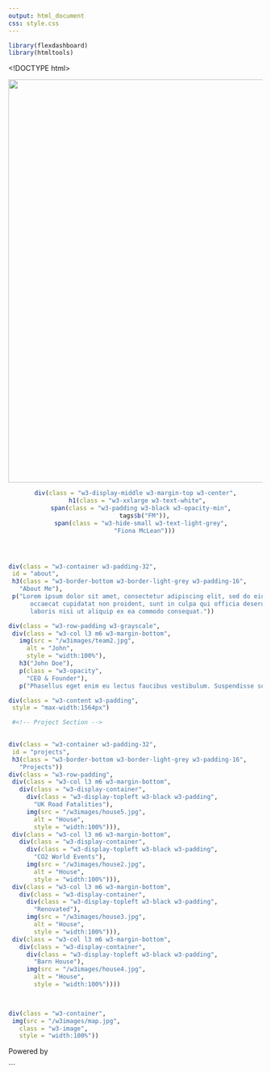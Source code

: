 ```yaml
---
output: html_document
css: style.css
---
```


```r
library(flexdashboard)
library(htmltools)
```


<!DOCTYPE html>
<html>
<title>W3.CSS Template</title>
<meta charset="UTF-8">
<meta name="viewport" content="width=device-width, initial-scale=1">
<link rel="stylesheet" href="https://www.w3schools.com/w3css/4/w3.css">
<body>



<!-- Header -->
<header class="w3-display-container w3-content w3-wide" style="max-width:1500px;" id="home">
  <img class="w3-image" src="background.jpeg" alt="Architecture" width="1500" height="800">
```r
div(class = "w3-display-middle w3-margin-top w3-center",
 h1(class = "w3-xxlarge w3-text-white",
   span(class = "w3-padding w3-black w3-opacity-min",
     tags$b("FM")),
   span(class = "w3-hide-small w3-text-light-grey",
     "Fiona McLean")))
```
 
</header>

```r
div(class = "w3-container w3-padding-32",
 id = "about",
 h3(class = "w3-border-bottom w3-border-light-grey w3-padding-16",
   "About Me"),
 p("Lorem ipsum dolor sit amet, consectetur adipiscing elit, sed do eiusmod tempor incididunt ut labore et dolore magna aliqua. Ut enim ad minim veniam, quis nostrud exercitation ullamco laboris nisi ut aliquip ex ea commodo consequat. Excepteur sint
      occaecat cupidatat non proident, sunt in culpa qui officia deserunt mollit anim id est laborum consectetur adipiscing elit, sed do eiusmod tempor incididunt ut labore et dolore magna aliqua. Ut enim ad minim veniam, quis nostrud exercitation ullamco
      laboris nisi ut aliquip ex ea commodo consequat."))

div(class = "w3-row-padding w3-grayscale",
 div(class = "w3-col l3 m6 w3-margin-bottom",
   img(src = "/w3images/team2.jpg",
     alt = "John",
     style = "width:100%"),
   h3("John Doe"),
   p(class = "w3-opacity",
     "CEO & Founder"),
   p("Phasellus eget enim eu lectus faucibus vestibulum. Suspendisse sodales pellentesque elementum.")))

```
  
<!-- Page content -->
```r
div(class = "w3-content w3-padding",
 style = "max-width:1564px")

 #<!-- Project Section -->

          
div(class = "w3-container w3-padding-32",
 id = "projects",
 h3(class = "w3-border-bottom w3-border-light-grey w3-padding-16",
   "Projects"))
div(class = "w3-row-padding",
 div(class = "w3-col l3 m6 w3-margin-bottom",
   div(class = "w3-display-container",
     div(class = "w3-display-topleft w3-black w3-padding",
       "UK Road Fatalities"),
     img(src = "/w3images/house5.jpg",
       alt = "House",
       style = "width:100%"))),
 div(class = "w3-col l3 m6 w3-margin-bottom",
   div(class = "w3-display-container",
     div(class = "w3-display-topleft w3-black w3-padding",
       "CO2 World Events"),
     img(src = "/w3images/house2.jpg",
       alt = "House",
       style = "width:100%"))),
 div(class = "w3-col l3 m6 w3-margin-bottom",
   div(class = "w3-display-container",
     div(class = "w3-display-topleft w3-black w3-padding",
       "Renovated"),
     img(src = "/w3images/house3.jpg",
       alt = "House",
       style = "width:100%"))),
 div(class = "w3-col l3 m6 w3-margin-bottom",
   div(class = "w3-display-container",
     div(class = "w3-display-topleft w3-black w3-padding",
       "Barn House"),
     img(src = "/w3images/house4.jpg",
       alt = "House",
       style = "width:100%"))))

  
```


  
<!-- Image of location/map -->

```r
div(class = "w3-container",
 img(src = "/w3images/map.jpg",
   class = "w3-image",
   style = "width:100%"))
```





<!-- Footer -->
<footer class="w3-center w3-black w3-padding-16">
  <p>Powered by </p>
</footer>

</body>
</html>
```
